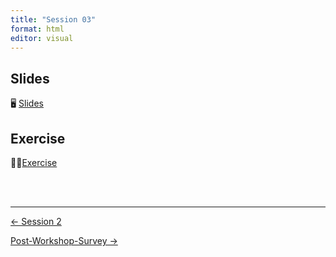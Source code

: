 ```yaml
---
title: "Session 03"
format: html
editor: visual
---
```


::: callout-important
:::

## Slides

🖥️ [Slides](slides.html)

## Exercise

💪🏻[Exercise](exercise.html)

<br><br>

::: {style="font-size: 0.875em;"}
:::

------------------------------------------------------------------------

::::: {.d-flex .justify-content-between .border-top .pt-4 .mt-4}
<div>

[← Session 2](../session_02/page.qmd){.btn .btn-outline-primary}

</div>

<div>

[Post-Workshop-Survey →](../content/post-workshop-survey.qmd){.btn .btn-outline-primary}

</div>
:::::
